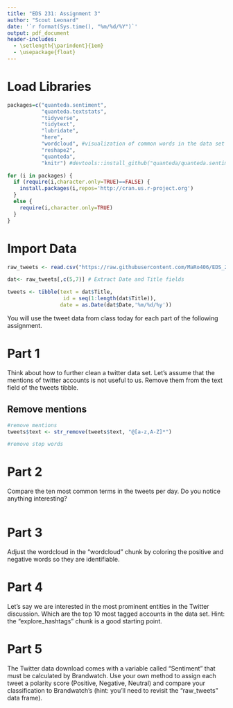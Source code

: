 ```yaml
---
title: "EDS 231: Assignment 3"
author: "Scout Leonard"
date: '`r format(Sys.time(), "%m/%d/%Y")`'
output: pdf_document
header-includes:
  - \setlength{\parindent}{1em}
  - \usepackage{float}
---
```


# Load Libraries

```r
packages=c("quanteda.sentiment",
           "quanteda.textstats",
           "tidyverse",
           "tidytext",
           "lubridate",
           "here",
           "wordcloud", #visualization of common words in the data set
           "reshape2",
           "quanteda",
           "knitr") #devtools::install_github("quanteda/quanteda.sentiment") #not available currently through CRAN

for (i in packages) {
  if (require(i,character.only=TRUE)==FALSE) {
    install.packages(i,repos='http://cran.us.r-project.org')
  }
  else {
    require(i,character.only=TRUE)
  }
}
```

# Import Data

```r
raw_tweets <- read.csv("https://raw.githubusercontent.com/MaRo406/EDS_231-text-sentiment/main/dat/IPCC_tweets_April1-10_sample.csv", header=TRUE)

dat<- raw_tweets[,c(5,7)] # Extract Date and Title fields

tweets <- tibble(text = dat$Title,
                  id = seq(1:length(dat$Title)),
                 date = as.Date(dat$Date,'%m/%d/%y'))
```

\newpage

You will use the tweet data from class today for each part of the following assignment.

# Part 1

Think about how to further clean a twitter data set. Let's assume that the mentions of twitter accounts is not useful to us. Remove them from the text field of the tweets tibble.

## Remove mentions

```r
#remove mentions
tweets$text <- str_remove(tweets$text, "@[a-z,A-Z]*")

#remove stop words 
```

\newpage

# Part 2

Compare the ten most common terms in the tweets per day.  Do you notice anything interesting?

```r

```


\newpage

# Part 3

Adjust the wordcloud in the "wordcloud" chunk by coloring the positive and negative words so they are identifiable.

\newpage

# Part 4

Let's say we are interested in the most prominent entities in the Twitter discussion.  Which are the top 10 most tagged accounts in the data set. Hint: the "explore_hashtags" chunk is a good starting point.

\newpage

# Part 5

The Twitter data download comes with a variable called "Sentiment" that must be calculated by Brandwatch.  Use your own method to assign each tweet a polarity score (Positive, Negative, Neutral) and compare your classification to Brandwatch's (hint: you'll need to revisit the "raw_tweets" data frame).   